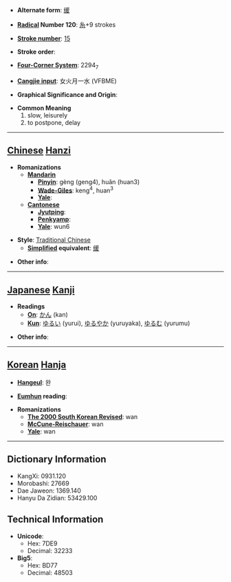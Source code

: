 * '''Alternate form''': [[缓]]

* '''[[Wiktionary:Chinese radical index| Radical]] Number 120''': [[Wiktionary:Chinese radical index 糸|糸]]+9 strokes

* '''[[Wiktionary:Chinese total strokes index|Stroke number]]''': [[Wiktionary:Chinese total strokes index 15|15]]

* '''Stroke order''': 

* '''[[Wiktionary:Chinese four corner index|Four-Corner System]]''': 2294<sub>7</sub>

* '''[[Wiktionary:Chinese Cangjie index|Cangjie input]]''': 女火月一水 (VFBME)

* '''Graphical Significance and Origin''': 

* '''Common Meaning'''
*#slow, leisurely
*# to postpone, delay


----

== [[Chinese]] [[Hanzi]] ==

* '''Romanizations'''
** '''[[Mandarin]]'''
*** '''[[Pinyin]]''': gèng (geng4), huǎn (huan3)
*** '''[[Wade-Giles]]''': keng<sup>4</sup>, huan<sup>3</sup>
*** '''[[Yale]]''': 
** '''[[Cantonese]]'''
*** '''[[Jyutping]]''':
*** '''[[Penkyamp]]''': 
*** '''[[Yale]]''': wun6

* '''Style''': [[Traditional Chinese]] 
** '''[[Simplified Chinese|Simplified]] equivalent''': [[缓]]

* '''Other info''': 

----

== [[Japanese]] [[Kanji]] ==

* '''Readings'''
** '''[[On]]''': [[かん]] (kan)
** '''[[Kun]]''': [[ゆるい]] (yurui), [[ゆるやか]] (yuruyaka), [[ゆるむ]] (yurumu)

* '''Other info''':  

----

== [[Korean]] [[Hanja]] ==

* '''[[Hangeul]]''': 완

* '''[[Eumhun]] reading''': 

* '''Romanizations'''
** '''[[The 2000 South Korean Revised Romanization|The 2000 South Korean Revised]]''': wan
** '''[[McCune-Reischauer]]''': wan
** '''[[Yale]]''': wan

----

== Dictionary Information ==

* KangXi: 0931.120
* Morobashi: 27669
* Dae Jaweon: 1369.140
* Hanyu Da Zidian: 53429.100

== Technical Information ==

* '''Unicode''':
** Hex: 7DE9
** Decimal: 32233
* '''Big5''':
** Hex: BD77
** Decimal: 48503